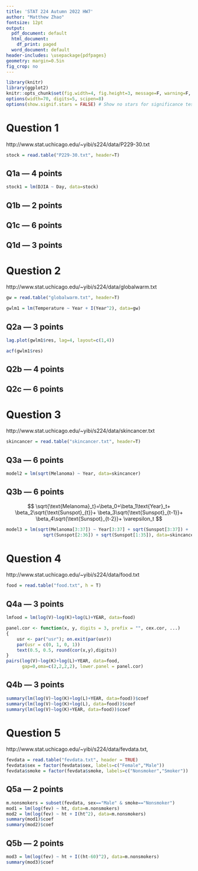 ```yaml
---
title: 'STAT 224 Autumn 2022 HW7'
author: "Matthew Zhao"
fontsize: 12pt
output:
  pdf_document: default
  html_document:
    df_print: paged
  word_document: default
header-includes: \usepackage{pdfpages}
geometry: margin=0.5in
fig_crop: no
---
```


```r
library(knitr)
library(ggplot2)
knitr::opts_chunk$set(fig.width=4, fig.height=3, message=F, warning=F, collapse=TRUE)
options(width=70, digits=5, scipen=8)
options(show.signif.stars = FALSE) # Show no stars for significance tests
```

# Question 1

http://www.stat.uchicago.edu/~yibi/s224/data/P229-30.txt

```r
stock = read.table("P229-30.txt", header=T)
```

## Q1a --- 4 points

```r
stock1 = lm(DJIA ~ Day, data=stock)
```

## Q1b --- 2 points



## Q1c --- 6 points



## Q1d --- 3 points



# Question 2

http://www.stat.uchicago.edu/~yibi/s224/data/globalwarm.txt

```r
gw = read.table("globalwarm.txt", header=T)
```

```r
gwlm1 = lm(Temperature ~ Year + I(Year^2), data=gw)
```

## Q2a --- 3 points

```r
lag.plot(gwlm1$res, lag=4, layout=c(1,4))
```

```r
acf(gwlm1$res)
```

## Q2b --- 4 points




## Q2c --- 6 points



# Question 3

http://www.stat.uchicago.edu/~yibi/s224/data/skincancer.txt


```r
skincancer = read.table("skincancer.txt", header=T)
```

## Q3a --- 6 points

```r
model2 = lm(sqrt(Melanoma) ~ Year, data=skincancer)
```



## Q3b --- 6 points


$$
\sqrt{\text{Melanoma}_t}=\beta_0+\beta_1\text{Year}_t+
\beta_2\sqrt{\text{Sunspot}_{t}}+
\beta_3\sqrt{\text{Sunspot}_{t-1}}+
\beta_4\sqrt{\text{Sunspot}_{t-2}}+
\varepsilon_t 
$$
```r
model3 = lm(sqrt(Melanoma[3:37]) ~ Year[3:37] + sqrt(Sunspot[3:37]) +
              sqrt(Sunspot[2:36]) + sqrt(Sunspot[1:35]), data=skincancer)
```



# Question 4

http://www.stat.uchicago.edu/~yibi/s224/data/food.txt

```r
food = read.table("food.txt", h = T)
```

## Q4a --- 3 points

```r
lmfood = lm(log(V)~log(K)+log(L)+YEAR, data=food)
```


```r
panel.cor <- function(x, y, digits = 3, prefix = "", cex.cor, ...)
{
    usr <- par("usr"); on.exit(par(usr))
    par(usr = c(0, 1, 0, 1))
    text(0.5, 0.5, round(cor(x,y),digits))
}
pairs(log(V)~log(K)+log(L)+YEAR, data=food,
      gap=0,oma=c(2,2,2,2), lower.panel = panel.cor)
```

## Q4b --- 3 points

```r
summary(lm(log(V)~log(K)+log(L)+YEAR, data=food))$coef
summary(lm(log(V)~log(K)+log(L), data=food))$coef
summary(lm(log(V)~log(K)+YEAR, data=food))$coef
```


# Question 5

http://www.stat.uchicago.edu/~yibi/s224/data/fevdata.txt,

```r
fevdata = read.table("fevdata.txt", header = TRUE)
fevdata$sex = factor(fevdata$sex, labels=c("Female","Male"))
fevdata$smoke = factor(fevdata$smoke, labels=c("Nonsmoker","Smoker"))
```

## Q5a --- 2 points

```r
m.nonsmokers = subset(fevdata, sex=="Male" & smoke=="Nonsmoker")
mod1 = lm(log(fev) ~ ht, data=m.nonsmokers)
mod2 = lm(log(fev) ~ ht + I(ht^2), data=m.nonsmokers)
summary(mod1)$coef
summary(mod2)$coef
```


## Q5b --- 2 points


```r
mod3 = lm(log(fev) ~ ht + I((ht-60)^2), data=m.nonsmokers)
summary(mod3)$coef
```
